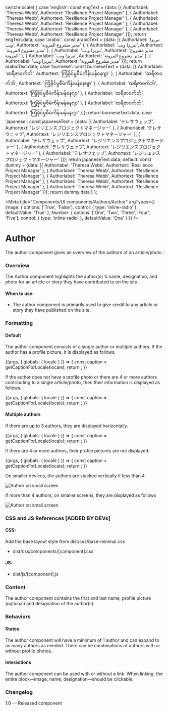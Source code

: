 
  switch(locale) {
    case 'english': const engText = {data: [{
      Authorlabel: 'Theresa Webb',
      Authortext: 'Resilience Project Manager'
    },
    {
      Authorlabel: 'Theresa Webb',
      Authortext: 'Resilience Project Manager'
    },
    {
      Authorlabel: 'Theresa Webb',
      Authortext: 'Resilience Project Manager'
    },
    {
      Authorlabel: 'Theresa Webb',
      Authortext: 'Resilience Project Manager'
    },
    {
      Authorlabel: 'Theresa Webb',
      Authortext: 'Resilience Project Manager'
    }]}; return engText.data;
    case 'arabic': const arabicText = {data: [{
      Authorlabel: 'تيريزا ويب',
      Authortext: 'مدير مشروع المرونة'
    },
    {
      Authorlabel: 'تيريزا ويب',
      Authortext: 'مدير مشروع المرونة'
    },
    {
      Authorlabel: 'تيريزا ويب',
      Authortext: 'مدير مشروع المرونة'
    },
    {
      Authorlabel: 'تيريزا ويب',
      Authortext: 'مدير مشروع المرونة'
    },
    {
      Authorlabel: 'تيريزا ويب',
      Authortext: 'مدير مشروع المرونة'
    }]}; return arabicText.data;
    case 'burmese': const burmeseText = {data: [{
      Authorlabel: 'ထရီဇာဝက်ဘ်',
      Authortext: 'ကြံ့ခိုင်မှုစီမံကိန်းမန်နေဂျာ'
    },
    {
      Authorlabel: 'ထရီဇာဝက်ဘ်',
      Authortext: 'ကြံ့ခိုင်မှုစီမံကိန်းမန်နေဂျာ'
    },
    {
      Authorlabel: 'ထရီဇာဝက်ဘ်',
      Authortext: 'ကြံ့ခိုင်မှုစီမံကိန်းမန်နေဂျာ'
    },
    {
      Authorlabel: 'ထရီဇာဝက်ဘ်',
      Authortext: 'ကြံ့ခိုင်မှုစီမံကိန်းမန်နေဂျာ'
    },
    {
      Authorlabel: 'ထရီဇာဝက်ဘ်',
      Authortext: 'ကြံ့ခိုင်မှုစီမံကိန်းမန်နေဂျာ'
    }]}; return burmeseText.data;
    case 'japanese': const japaneseText = {data: [{
      Authorlabel: 'テレサウェッブ',
      Authortext: 'レジリエンスプロジェクトマネージャー'
    },
    {
      Authorlabel: 'テレサウェッブ',
      Authortext: 'レジリエンスプロジェクトマネージャー'
    },
    {
      Authorlabel: 'テレサウェッブ',
      Authortext: 'レジリエンスプロジェクトマネージャー'
    },
    {
      Authorlabel: 'テレサウェッブ',
      Authortext: 'レジリエンスプロジェクトマネージャー'
    },
    {
      Authorlabel: 'テレサウェッブ',
      Authortext: 'レジリエンスプロジェクトマネージャー'
    }]}; return japaneseText.data;
    default:
      const dummy =  {data: [{
        Authorlabel: 'Theresa Webb',
        Authortext: 'Resilience Project Manager'
      },
      {
        Authorlabel: 'Theresa Webb',
        Authortext: 'Resilience Project Manager'
      },
      {
        Authorlabel: 'Theresa Webb',
        Authortext: 'Resilience Project Manager'
      },
      {
        Authorlabel: 'Theresa Webb',
        Authortext: 'Resilience Project Manager'
      },
      {
        Authorlabel: 'Theresa Webb',
        Authortext: 'Resilience Project Manager'
      }]};
    return dummy.data
  }
};

<Meta 
  title="Components/UI components/Authors/Author" 
  argTypes={{
    Image: {
      options: ['True', 'False'],
      control: { type: 'inline-radio' },
      defaultValue: 'True'
    },
    Number: {
      options: ['One', 'Two', 'Three', 'Four', 'Five'],
      control: { type: 'inline-radio' },
      defaultValue: 'One'
    }
  }}
/>


# Author
The author component gives an overview of the authors of an article/photo.


### Overview

The Author component highlights the author(s) ’s name, designation, and photo for an article or story they have contributed to on the site.

#### When to use:

- The author component is primarily used to give credit to any article or story they have published on the site.

### Formatting

#### Default
The author component consists of a single author or multiple authors.
If the author has a profile picture, it is displayed as follows,

<Canvas>
  <Story name="With picture">
    {(args, { globals: { locale } }) => {
      const caption = getCaptionForLocale(locale);
      return <Author image={user} alt='Headshot of XYZ' data={caption} {...args} Image="True"></Author>;
    }}
  </Story>
</Canvas>

If the author does not have a profile photo or there are 4 or more authors contributing to a single article/photo, then their information is displayed as follows.

<Canvas>
  <Story name="Without picture">
    {(args, { globals: { locale } }) => {
      const caption = getCaptionForLocale(locale);
      return <Author image={user} alt='Headshot of XYZ' data={caption} {...args} Image="False"></Author>;
    }}
  </Story>
</Canvas>

#### Multiple authors

If there are up to 3 authors, they are displayed horizontally.

<Canvas>
  <Story name="Multiple authors with picture">
    {(args, { globals: { locale } }) => {
      const caption = getCaptionForLocale(locale);
      return <Author Image="False" image={user} alt='Headshot of XYZ' data={caption} {...args} Number="Three"></Author>;
    }}
  </Story>
</Canvas>


If there are 4 or more authors, their profile pictures are not displayed.

<Canvas>
  <Story name="Multiple authors without picture">
    {(args, { globals: { locale } }) => {
      const caption = getCaptionForLocale(locale);
      return <Author Image="False" image={user} alt='Headshot of XYZ' data={caption} {...args} Number="Four" Image="False"></Author>;
    }}
  </Story>
</Canvas>

On smaller devices, the authors are stacked vertically if less than 4

![Author on small screen](https://github.com/undp/design-system/blob/develop/docs-media/author-small-screen-picture.jpg "Author on small screen")

If more than 4 authors, on smaller screens, they are displayed as follows

![Author on small screen](https://github.com/undp/design-system/blob/develop/docs-media/author-small-screen.jpg "Author on small screen")

### CSS and JS References [ADDED BY DEVs]

#### CSS:
Add the base layout style from dist/css/base-minimal.css
- dist/css/components/[component].css

#### JS:
- dist/js/[component].js


### Content
The author component contains the first and last name, profile picture (optional) and designation of the author(s).

### Behaviors

#### States

The author component will have a minimum of 1 author and can expand to as many authors as needed. There can be combinations of authors with or without profile photos.

#### Interactions

The author component can be used with or without a link. When linking, the entire block—image, name, designation—should be clickable. 

### Changelog
1.0 — Released component
